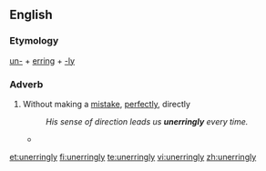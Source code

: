 ==English==

===Etymology===
[[un-]] + [[erring]] + [[-ly]]

===Adverb===
{{en-adv|-}}

#Without making a [[mistake]], [[perfectly]], directly
#:''His sense of direction leads us '''unerringly''' every time.''
#* {{quote-news
|year=2011
|date=January 25
|author=Les Roopanarine
|title=Wigan   1 - 2   Aston Villa
|work=BBC
|url=http://news.bbc.co.uk/sport2/hi/football/eng_prem/9369947.stm
|page=
|passage=It proved the cue for a period of implosion from Wigan, who fell two behind shortly after the hour courtesy of Boyce's costly error, Young firing in '''unerringly''' from the spot.}}

[[et:unerringly]]
[[fi:unerringly]]
[[te:unerringly]]
[[vi:unerringly]]
[[zh:unerringly]]